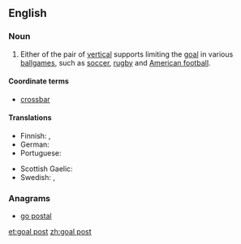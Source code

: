 ==English==

===Noun===
{{en-noun|sg=[[goal]] [[post]]}}

# {{sports}} Either of the pair of [[vertical]] supports limiting the [[goal]] in various [[ballgame|ballgames]], such as [[soccer]], [[rugby]] and [[American football]].

====Coordinate terms====
* [[crossbar]]

====Translations====
{{trans-top|vertical support limiting a goal}}
* Finnish: {{t+|fi|tolppa}}, {{t-|fi|maalitolppa}}
* German: {{t|de|Torpfosten|m}}
* Portuguese: {{t|pt|trave|f}}
{{trans-mid}}
* Scottish Gaelic: {{t|gd|post-bàire|m}}
* Swedish: {{t|sv|stolpe|c}}, {{t|sv|målstolpe|c}}
{{trans-bottom}}

===Anagrams===
* [[go postal#English|go postal]]


[[et:goal post]]
[[zh:goal post]]